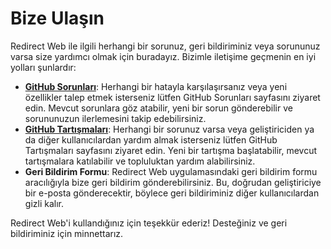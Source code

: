 # Bize Ulaşın

Redirect Web ile ilgili herhangi bir sorunuz, geri bildiriminiz veya sorununuz varsa size yardımcı olmak için buradayız. Bizimle iletişime geçmenin en iyi yolları şunlardır:

- **[GitHub Sorunları](https://github.com/mshibanami/RedirectWeb/issues)**: Herhangi bir hatayla karşılaşırsanız veya yeni özellikler talep etmek isterseniz lütfen GitHub Sorunları sayfasını ziyaret edin. Mevcut sorunlara göz atabilir, yeni bir sorun gönderebilir ve sorununuzun ilerlemesini takip edebilirsiniz.
- **[GitHub Tartışmaları](https://github.com/mshibanami/RedirectWeb/discussions)**: Herhangi bir sorunuz varsa veya geliştiriciden ya da diğer kullanıcılardan yardım almak isterseniz lütfen GitHub Tartışmaları sayfasını ziyaret edin. Yeni bir tartışma başlatabilir, mevcut tartışmalara katılabilir ve topluluktan yardım alabilirsiniz.
- **Geri Bildirim Formu**: Redirect Web uygulamasındaki geri bildirim formu aracılığıyla bize geri bildirim gönderebilirsiniz. Bu, doğrudan geliştiriciye bir e-posta gönderecektir, böylece geri bildiriminiz diğer kullanıcılardan gizli kalır.

Redirect Web'i kullandığınız için teşekkür ederiz! Desteğiniz ve geri bildiriminiz için minnettarız.